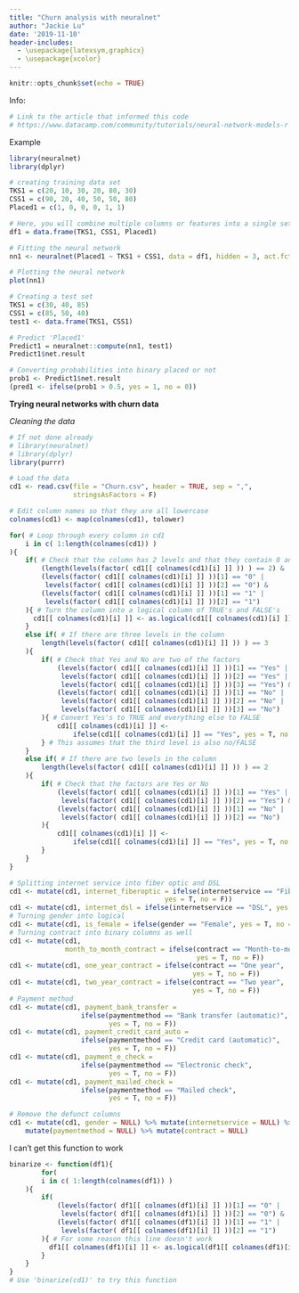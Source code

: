 ```yaml
---
title: "Churn analysis with neuralnet"
author: "Jackie Lu"
date: '2019-11-10'
header-includes:
  - \usepackage{latexsym,graphicx}
  - \usepackage{xcolor}
---
```

\definecolor{mylightgray}{RGB}{215, 215, 215}
\color{mylightgray}
\definecolor{mydarkgray}{RGB}{45, 45, 45}
\pagecolor{mydarkgray}
```r
knitr::opts_chunk$set(echo = TRUE)
```

Info:
```r
# Link to the article that informed this code
# https://www.datacamp.com/community/tutorials/neural-network-models-r
```

Example
```r
library(neuralnet)
library(dplyr)

# creating training data set
TKS1 = c(20, 10, 30, 20, 80, 30)
CSS1 = c(90, 20, 40, 50, 50, 80)
Placed1 = c(1, 0, 0, 0, 1, 1)

# Here, you will combine multiple columns or features into a single set of data
df1 = data.frame(TKS1, CSS1, Placed1)

# Fitting the neural network
nn1 <- neuralnet(Placed1 ~ TKS1 + CSS1, data = df1, hidden = 3, act.fct = "logistic", linear.output = F)

# Plotting the neural network
plot(nn1)

# Creating a test set
TKS1 = c(30, 40, 85)
CSS1 = c(85, 50, 40)
test1 <- data.frame(TKS1, CSS1)

# Predict 'Placed1'
Predict1 = neuralnet::compute(nn1, test1)
Predict1$net.result

# Converting probabilities into binary placed or not
prob1 <- Predict1$net.result
(pred1 <- ifelse(prob1 > 0.5, yes = 1, no = 0))
```

**Trying neural networks with churn data**

*Cleaning the data*
```r
# If not done already
# library(neuralnet)
# library(dplyr)
library(purrr)

# Load the data
cd1 <- read.csv(file = "Churn.csv", header = TRUE, sep = ",", 
                stringsAsFactors = F)

# Edit column names so that they are all lowercase
colnames(cd1) <- map(colnames(cd1), tolower)

for( # Loop through every column in cd1
    i in c( 1:length(colnames(cd1)) )
){
    if( # Check that the column has 2 levels and that they contain 0 and 1
        (length(levels(factor( cd1[[ colnames(cd1)[i] ]] )) ) == 2) &
        (levels(factor( cd1[[ colnames(cd1)[i] ]] ))[1] == "0" |
         levels(factor( cd1[[ colnames(cd1)[i] ]] ))[2] == "0") &
        (levels(factor( cd1[[ colnames(cd1)[i] ]] ))[1] == "1" |
         levels(factor( cd1[[ colnames(cd1)[i] ]] ))[2] == "1")
    ){ # Turn the column into a logical column of TRUE's and FALSE's
      cd1[[ colnames(cd1)[i] ]] <- as.logical(cd1[[ colnames(cd1)[i] ]])  
    }
    else if( # If there are three levels in the column
        length(levels(factor( cd1[[ colnames(cd1)[i] ]] )) ) == 3
    ){
        if( # Check that Yes and No are two of the factors
            (levels(factor( cd1[[ colnames(cd1)[i] ]] ))[1] == "Yes" |
             levels(factor( cd1[[ colnames(cd1)[i] ]] ))[2] == "Yes" |
             levels(factor( cd1[[ colnames(cd1)[i] ]] ))[3] == "Yes") &
            (levels(factor( cd1[[ colnames(cd1)[i] ]] ))[1] == "No" |
             levels(factor( cd1[[ colnames(cd1)[i] ]] ))[2] == "No" |
             levels(factor( cd1[[ colnames(cd1)[i] ]] ))[3] == "No")
        ){ # Convert Yes's to TRUE and everything else to FALSE
            cd1[[ colnames(cd1)[i] ]] <- 
                ifelse(cd1[[ colnames(cd1)[i] ]] == "Yes", yes = T, no = F)
        } # This assumes that the third level is also no/FALSE
    }
    else if( # If there are two levels in the column
        length(levels(factor( cd1[[ colnames(cd1)[i] ]] )) ) == 2
    ){
        if( # Check that the factors are Yes or No
            (levels(factor( cd1[[ colnames(cd1)[i] ]] ))[1] == "Yes" |
             levels(factor( cd1[[ colnames(cd1)[i] ]] ))[2] == "Yes") &
            (levels(factor( cd1[[ colnames(cd1)[i] ]] ))[1] == "No" |
             levels(factor( cd1[[ colnames(cd1)[i] ]] ))[2] == "No")
        ){
            cd1[[ colnames(cd1)[i] ]] <- 
                ifelse(cd1[[ colnames(cd1)[i] ]] == "Yes", yes = T, no = F)
        }
    }
}

# Splitting internet service into fiber optic and DSL
cd1 <- mutate(cd1, internet_fiberoptic = ifelse(internetservice == "Fiber optic", 
                                       yes = T, no = F))
cd1 <- mutate(cd1, internet_dsl = ifelse(internetservice == "DSL", yes = T, no = F))
# Turning gender into logical
cd1 <- mutate(cd1, is_female = ifelse(gender == "Female", yes = T, no = F))
# Turning contract into binary columns as well
cd1 <- mutate(cd1, 
              month_to_month_contract = ifelse(contract == "Month-to-month", 
                                               yes = T, no = F))
cd1 <- mutate(cd1, one_year_contract = ifelse(contract == "One year",
                                              yes = T, no = F))
cd1 <- mutate(cd1, two_year_contract = ifelse(contract == "Two year",
                                              yes = T, no = F))
# Payment method
cd1 <- mutate(cd1, payment_bank_transfer = 
                  ifelse(paymentmethod == "Bank transfer (automatic)",
                         yes = T, no = F))
cd1 <- mutate(cd1, payment_credit_card_auto = 
                  ifelse(paymentmethod == "Credit card (automatic)",
                         yes = T, no = F))
cd1 <- mutate(cd1, payment_e_check = 
                  ifelse(paymentmethod == "Electronic check",
                         yes = T, no = F))
cd1 <- mutate(cd1, payment_mailed_check = 
                  ifelse(paymentmethod == "Mailed check",
                         yes = T, no = F))

# Remove the defunct columns
cd1 <- mutate(cd1, gender = NULL) %>% mutate(internetservice = NULL) %>%
    mutate(paymentmethod = NULL) %>% mutate(contract = NULL)
```

I can't get this function to work
```r
binarize <- function(df1){
        for(
        i in c( 1:length(colnames(df1)) )
    ){
        if(
            (levels(factor( df1[[ colnames(df1)[i] ]] ))[1] == "0" |
             levels(factor( df1[[ colnames(df1)[i] ]] ))[2] == "0") &
            (levels(factor( df1[[ colnames(df1)[i] ]] ))[1] == "1" |
             levels(factor( df1[[ colnames(df1)[i] ]] ))[2] == "1")
        ){ # For some reason this line doesn't work
          df1[[ colnames(df1)[i] ]] <- as.logical(df1[[ colnames(df1)[i] ]])  
        }
    }
}
# Use 'binarize(cd1)' to try this function
```





